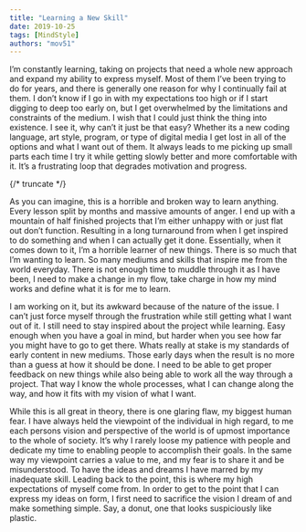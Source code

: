 ```yaml
---
title: "Learning a New Skill"
date: 2019-10-25
tags: [MindStyle]
authors: "mov51"
---
```


I’m constantly learning, taking on projects that need a whole new approach and expand my ability to express myself. Most of them I’ve been trying to do for years, and there is generally one reason for why I continually fail at them. I don’t know if I go in with my expectations too high or if I start digging to deep too early on, but I get overwhelmed by the limitations and constraints of the medium. I wish that I could just think the thing into existence. I see it, why can’t it just be that easy? Whether its a new coding language, art style, program, or type of digital media I get lost in all of the options and what I want out of them. It always leads to me picking up small parts each time I try it while getting slowly better and more comfortable with it. It’s a frustrating loop that degrades motivation and progress.

{/* truncate */}

As you can imagine, this is a horrible and broken way to learn anything. Every lesson split by months and massive amounts of anger. I end up with a mountain of half finished projects that I’m either unhappy with or just flat out don’t function. Resulting in a long turnaround from when I get inspired to do something and when I can actually get it done. Essentially, when it comes down to it, I’m a horrible learner of new things. There is so much that I’m wanting to learn. So many mediums and skills that inspire me from the world everyday. There is not enough time to muddle through it as I have been, I need to make a change in my flow, take charge in how my mind works and define what it is for me to learn.

I am working on it, but its awkward because of the nature of the issue. I can’t just force myself through the frustration while still getting what I want out of it. I still need to stay inspired about the project while learning. Easy enough when you have a goal in mind, but harder when you see how far you might have to go to get there. Whats really at stake is my standards of early content in new mediums. Those early days when the result is no more than a guess at how it should be done. I need to be able to get proper feedback on new things while also being able to work all the way through a project. That way I know the whole processes, what I can change along the way, and how it fits with my vision of what I want.

While this is all great in theory, there is one glaring flaw, my biggest human fear. I have always held the viewpoint of the individual in high regard, to me each persons vision and perspective of the world is of upmost importance to the whole of society. It’s why I rarely loose my patience with people and dedicate my time to enabling people to accomplish their goals. In the same way my viewpoint carries a value to me, and my fear is to share it and be misunderstood. To have the ideas and dreams I have marred by my inadequate skill. Leading back to the point, this is where my high expectations of myself come from. In order to get to the point that I can express my ideas on form, I first need to sacrifice the vision I dream of and make something simple. Say, a donut, one that looks suspiciously like plastic.
